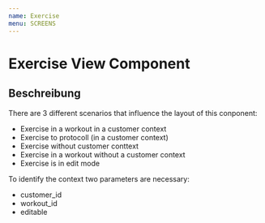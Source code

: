 ```yaml
---
name: Exercise
menu: SCREENS
---
```



# Exercise View Component

<Props of={Exercise} />

## Beschreibung

There are 3 different scenarios that influence the layout of this conponent:
<ul>
  <li>Exercise in a workout in a customer context</li>
  <li>Exercise to protocoll (in a customer context)</li>
  <li>Exercise without customer conttext</li>
  <li>Exercise in a workout without a customer context</li>
  <li>Exercise is in edit mode</li>
</ul>
To identify the context two parameters are necessary:
<ul>
  <li>customer_id</li>
  <li>workout_id</li>
  <li>editable</li>
</ul>
